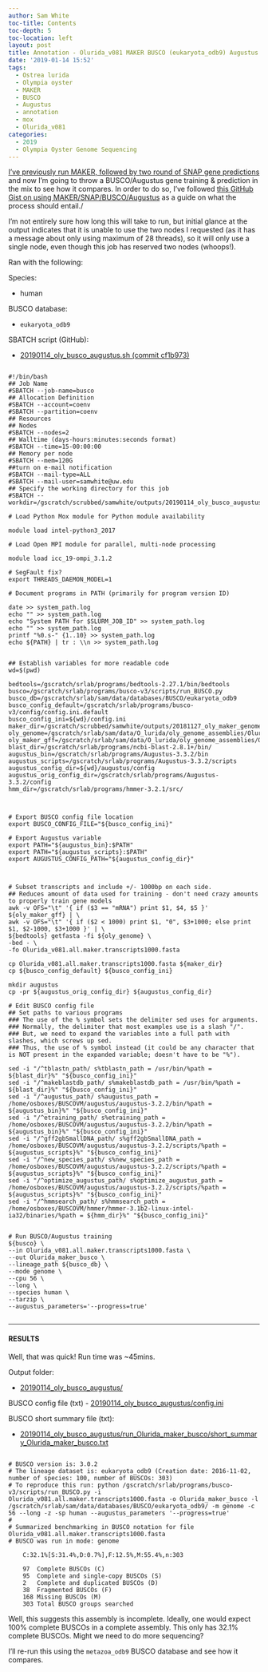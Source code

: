 ```yaml
---
author: Sam White
toc-title: Contents
toc-depth: 5
toc-location: left
layout: post
title: Annotation - Olurida_v081 MAKER BUSCO (eukaryota_odb9) Augustus Training Submitted to Mox
date: '2019-01-14 15:52'
tags:
  - Ostrea lurida
  - Olympia oyster
  - MAKER
  - BUSCO
  - Augustus
  - annotation
  - mox
  - Olurida_v081
categories:
  - 2019
  - Olympia Oyster Genome Sequencing
---
```

[I've previously run MAKER, followed by two round of SNAP gene predictions](https://robertslab.github.io/sams-notebook/posts/2018/2018-11-27-Annotation---Olurida_v081-MAKER-on-Mox/) and now I'm going to throw a BUSCO/Augustus gene training & prediction in the mix to see how it compares. In order to do so, I've followed [this GitHub Gist on using MAKER/SNAP/BUSCO/Augustus](https://gist.github.com/darencard/bb1001ac1532dd4225b030cf0cd61ce2) as a guide on what the process should entail./

I'm not entirely sure how long this will take to run, but initial glance at the output indicates that it is unable to use the two nodes I requested (as it has a message about only using maximum of 28 threads), so it will only use a single node, even though this job has reserved two nodes (whoops!).

Ran with the following:

Species:

- human

BUSCO database:

- ```eukaryota_odb9```

SBATCH script (GitHub):

- [20190114_oly_busco_augustus.sh
 (commit cf1b973)](https://github.com/RobertsLab/sams-notebook/blob/cf1b9737a9ff4c6468ad7903073bd3dd18859ef3/sbatch_scripts/20190114_oly_busco_augustus.sh)

<pre><code>
#!/bin/bash
## Job Name
#SBATCH --job-name=busco
## Allocation Definition
#SBATCH --account=coenv
#SBATCH --partition=coenv
## Resources
## Nodes
#SBATCH --nodes=2
## Walltime (days-hours:minutes:seconds format)
#SBATCH --time=15-00:00:00
## Memory per node
#SBATCH --mem=120G
##turn on e-mail notification
#SBATCH --mail-type=ALL
#SBATCH --mail-user=samwhite@uw.edu
## Specify the working directory for this job
#SBATCH --workdir=/gscratch/scrubbed/samwhite/outputs/20190114_oly_busco_augustus

# Load Python Mox module for Python module availability

module load intel-python3_2017

# Load Open MPI module for parallel, multi-node processing

module load icc_19-ompi_3.1.2

# SegFault fix?
export THREADS_DAEMON_MODEL=1

# Document programs in PATH (primarily for program version ID)

date >> system_path.log
echo "" >> system_path.log
echo "System PATH for $SLURM_JOB_ID" >> system_path.log
echo "" >> system_path.log
printf "%0.s-" {1..10} >> system_path.log
echo ${PATH} | tr : \\n >> system_path.log


## Establish variables for more readable code
wd=$(pwd)

bedtools=/gscratch/srlab/programs/bedtools-2.27.1/bin/bedtools
busco=/gscratch/srlab/programs/busco-v3/scripts/run_BUSCO.py
busco_db=/gscratch/srlab/sam/data/databases/BUSCO/eukaryota_odb9
busco_config_default=/gscratch/srlab/programs/busco-v3/config/config.ini.default
busco_config_ini=${wd}/config.ini
maker_dir=/gscratch/scrubbed/samwhite/outputs/20181127_oly_maker_genome_annotation
oly_genome=/gscratch/srlab/sam/data/O_lurida/oly_genome_assemblies/Olurida_v081/Olurida_v081.fa
oly_maker_gff=/gscratch/srlab/sam/data/O_lurida/oly_genome_assemblies/Olurida_v081/Olurida_v081.maker.all.noseqs.gff
blast_dir=/gscratch/srlab/programs/ncbi-blast-2.8.1+/bin/
augustus_bin=/gscratch/srlab/programs/Augustus-3.3.2/bin
augustus_scripts=/gscratch/srlab/programs/Augustus-3.3.2/scripts
augustus_config_dir=${wd}/augustus/config
augustus_orig_config_dir=/gscratch/srlab/programs/Augustus-3.3.2/config
hmm_dir=/gscratch/srlab/programs/hmmer-3.2.1/src/



# Export BUSCO config file location
export BUSCO_CONFIG_FILE="${busco_config_ini}"

# Export Augustus variable
export PATH="${augustus_bin}:$PATH"
export PATH="${augustus_scripts}:$PATH"
export AUGUSTUS_CONFIG_PATH="${augustus_config_dir}"



# Subset transcripts and include +/- 1000bp on each side.
## Reduces amount of data used for training - don't need crazy amounts to properly train gene models
awk -v OFS="\t" '{ if ($3 == "mRNA") print $1, $4, $5 }' ${oly_maker_gff} | \
awk -v OFS="\t" '{ if ($2 < 1000) print $1, "0", $3+1000; else print $1, $2-1000, $3+1000 }' | \
${bedtools} getfasta -fi ${oly_genome} \
-bed - \
-fo Olurida_v081.all.maker.transcripts1000.fasta

cp Olurida_v081.all.maker.transcripts1000.fasta ${maker_dir}
cp ${busco_config_default} ${busco_config_ini}

mkdir augustus
cp -pr ${augustus_orig_config_dir} ${augustus_config_dir}

# Edit BUSCO config file
## Set paths to various programs
### The use of the % symbol sets the delimiter sed uses for arguments.
### Normally, the delimiter that most examples use is a slash "/".
### But, we need to expand the variables into a full path with slashes, which screws up sed.
### Thus, the use of % symbol instead (it could be any character that is NOT present in the expanded variable; doesn't have to be "%").

sed -i "/^tblastn_path/ s%tblastn_path = /usr/bin/%path = ${blast_dir}%" "${busco_config_ini}"
sed -i "/^makeblastdb_path/ s%makeblastdb_path = /usr/bin/%path = ${blast_dir}%" "${busco_config_ini}"
sed -i "/^augustus_path/ s%augustus_path = /home/osboxes/BUSCOVM/augustus/augustus-3.2.2/bin/%path = ${augustus_bin}%" "${busco_config_ini}"
sed -i "/^etraining_path/ s%etraining_path = /home/osboxes/BUSCOVM/augustus/augustus-3.2.2/bin/%path = ${augustus_bin}%" "${busco_config_ini}"
sed -i "/^gff2gbSmallDNA_path/ s%gff2gbSmallDNA_path = /home/osboxes/BUSCOVM/augustus/augustus-3.2.2/scripts/%path = ${augustus_scripts}%" "${busco_config_ini}"
sed -i "/^new_species_path/ s%new_species_path = /home/osboxes/BUSCOVM/augustus/augustus-3.2.2/scripts/%path = ${augustus_scripts}%" "${busco_config_ini}"
sed -i "/^optimize_augustus_path/ s%optimize_augustus_path = /home/osboxes/BUSCOVM/augustus/augustus-3.2.2/scripts/%path = ${augustus_scripts}%" "${busco_config_ini}"
sed -i "/^hmmsearch_path/ s%hmmsearch_path = /home/osboxes/BUSCOVM/hmmer/hmmer-3.1b2-linux-intel-ia32/binaries/%path = ${hmm_dir}%" "${busco_config_ini}"


# Run BUSCO/Augustus training
${busco} \
--in Olurida_v081.all.maker.transcripts1000.fasta \
--out Olurida_maker_busco \
--lineage_path ${busco_db} \
--mode genome \
--cpu 56 \
--long \
--species human \
--tarzip \
--augustus_parameters='--progress=true'

</code></pre>

---

#### RESULTS

Well, that was quick! Run time was ~45mins.


Output folder:

- [20190114_oly_busco_augustus/](https://gannet.fish.washington.edu/Atumefaciens/20190114_oly_busco_augustus/)

BUSCO config file (txt)
- [20190114_oly_busco_augustus/config.ini](https://gannet.fish.washington.edu/Atumefaciens/20190114_oly_busco_augustus/config.ini)

BUSCO short summary file (txt):

- [20190114_oly_busco_augustus/run_Olurida_maker_busco/short_summary_Olurida_maker_busco.txt](https://gannet.fish.washington.edu/Atumefaciens/20190114_oly_busco_augustus/run_Olurida_maker_busco/short_summary_Olurida_maker_busco.txt)

<pre><code>
# BUSCO version is: 3.0.2
# The lineage dataset is: eukaryota_odb9 (Creation date: 2016-11-02, number of species: 100, number of BUSCOs: 303)
# To reproduce this run: python /gscratch/srlab/programs/busco-v3/scripts/run_BUSCO.py -i Olurida_v081.all.maker.transcripts1000.fasta -o Olurida_maker_busco -l /gscratch/srlab/sam/data/databases/BUSCO/eukaryota_odb9/ -m genome -c 56 --long -z -sp human --augustus_parameters '--progress=true'
#
# Summarized benchmarking in BUSCO notation for file Olurida_v081.all.maker.transcripts1000.fasta
# BUSCO was run in mode: genome

	C:32.1%[S:31.4%,D:0.7%],F:12.5%,M:55.4%,n:303

	97	Complete BUSCOs (C)
	95	Complete and single-copy BUSCOs (S)
	2	Complete and duplicated BUSCOs (D)
	38	Fragmented BUSCOs (F)
	168	Missing BUSCOs (M)
	303	Total BUSCO groups searched
</code></pre>

Well, this suggests this assembly is incomplete. Ideally, one would expect 100% complete BUSCOs in a complete assembly. This only has 32.1% complete BUSCOs. Might we need to do more sequencing?

I'll re-run this using the ```metazoa_odb9``` BUSCO database and see how it compares.
